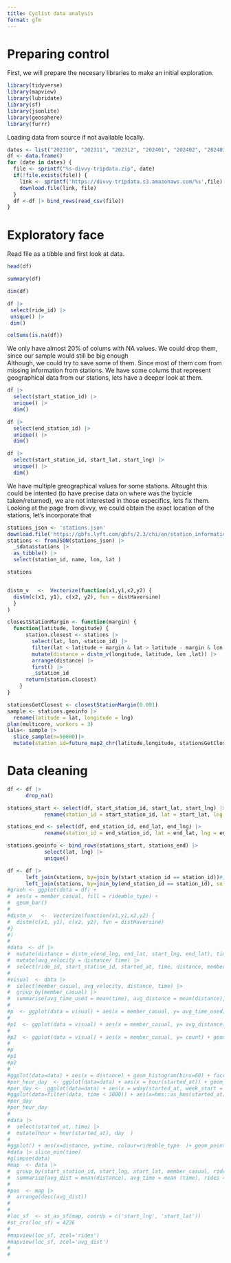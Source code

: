 ```yaml
---
title: Cyclist data analysis
format: gfm
---
```


# Preparing control

First, we will prepare the necesary libraries to make an initial exploration.

```r
library(tidyverse)
library(mapview)
library(lubridate)
library(sf)
library(jsonlite)
library(geosphere)
library(furrr)
```

Loading data from source if not available locally.

```r
dates <- list("202310", "202311", "202312", "202401", "202402", "202403", "202404", "202405", "202406", "202407", "202408", "202409")
df <- data.frame()
for (date in dates) {
  file <- sprintf("%s-divvy-tripdata.zip", date) 
  if(!file.exists(file)) {
    link <- sprintf('https://divvy-tripdata.s3.amazonaws.com/%s',file)
    download.file(link, file)
  }
  df <-df |> bind_rows(read_csv(file))
}
```
# Exploratory face
Read file as a tibble and first look at data.

```r
head(df)

summary(df)

dim(df)

df |>
 select(ride_id) |>
 unique() |>
 dim()

colSums(is.na(df))
```

We only have almost 20% of colums with NA values. We could drop them, since our sample would still be big enough\
Although, we could try to save some of them. Since most of them com from missing information from stations.
We have some colums that represent geographical data from our stations, lets have a deeper look at them.

```r
df |>
  select(start_station_id) |>
  unique() |>
  dim()

df |>
  select(end_station_id) |>
  unique() |>
  dim()

df |> 
  select(start_station_id, start_lat, start_lng) |>
  unique() |>
  dim()
```

We have multiple greographical values for some stations. Altought this could be intented 
(to have precise data on where was the bycicle taken/returned), we are not interested in those especifics, lets fix them.
Looking at the page from divvy, we could obtain the exact location of the stations, let's incorporate that

```r
stations_json <- 'stations.json'
download.file('https://gbfs.lyft.com/gbfs/2.3/chi/en/station_information.json',stations_json)
stations <- fromJSON(stations_json) |>
  _$data$stations |>
  as_tibble() |>
  select(station_id, name, lon, lat )

stations 


distm_v   <-  Vectorize(function(x1,y1,x2,y2) {
  distm(c(x1, y1), c(x2, y2), fun = distHaversine)
  }
)

closestStationMargin <- function(margin) {
  function(latitude, longitude) {
      station.closest <- stations |>
        select(lat, lon, station_id) |>
        filter(lat < latitude + margin & lat > latitude - margin & lon < longitude + margin & lon > longitude - margin) |>
        mutate(distance = distm_v(longitude, latitude, lon ,lat)) |>
        arrange(distance) |>
        first() |>
        _$station_id
      return(station.closest)
    }
}

stationsGetClosest <- closestStationMargin(0.001)
sample <- stations.geoinfo |>
  rename(latitude = lat, longitude = lng)
plan(multicore, workers = 3)
lala<- sample |>
  slice_sample(n=50000)|>
  mutate(station_id=future_map2_chr(latitude,longitude, stationsGetClosest))

```

# Data cleaning
```r
df <- df |>
      drop_na()

stations_start <- select(df, start_station_id, start_lat, start_lng) |>
            rename(station_id = start_station_id, lat = start_lat, lng = start_lng)

stations_end <- select(df, end_station_id, end_lat, end_lng) |>
            rename(station_id = end_station_id, lat = end_lat, lng = end_lng)

stations.geoinfo <- bind_rows(stations_start, stations_end) |>
            select(lat, lng) |>
            unique()

df <- df |>
      left_join(stations, by=join_by(start_station_id == station_id))#, suffix = c("original","started"), relationship="many-to-one") #|>
      left_join(stations, by=join_by(end_station_id == station_id), suffix = c("original","ended")) 
#graoh <- ggplot(data = df) +
#  aes(x = member_casual, fill = rideable_type) +
#  geom_bar()
#
#distm_v   <-  Vectorize(function(x1,y1,x2,y2) {
#  distm(c(x1, y1), c(x2, y2), fun = distHaversine)
#}
#)
#
#data  <- df |>
#  mutate(distance = distm_v(end_lng, end_lat, start_lng, end_lat), time = as.integer(ended_at - started_at)) |>
#  mutate(avg_velocity = distance/ time) |>
#  select(ride_id, start_station_id, started_at, time, distance, member_casual, rideable_type, start_lng, start_lat, avg_velocity)
#
#visual  <- data |>
#  select(member_casual, avg_velocity, distance, time) |>
#  group_by(member_casual) |>
#  summarise(avg_time_used = mean(time), avg_distance = mean(distance), count = n())
#
#p  <- ggplot(data = visual) + aes(x = member_casual, y= avg_time_used) + geom_col()
#
#p1  <- ggplot(data = visual) + aes(x = member_casual, y= avg_distance) + geom_col()
#
#p2  <- ggplot(data = visual) + aes(x = member_casual, y= count) + geom_col()
#
#p
#p1
#p2
#
#ggplot(data=data) + aes(x = distance) + geom_histogram(bins=60) + facet_grid(vars(member_casual))
#per_hour_day  <- ggplot(data=data) + aes(x = hour(started_at)) + geom_histogram(bins = 24, fill = 'lightblue', color = 'darkblue') + facet_grid(cols=vars(member_casual), rows=vars(wday(started_at, week_start = 1, label = TRUE, abbr = FALSE))) + labs(title = 'Rides per hour of day', subtitle='Data from Agust 2024', x='Hour',y='Number of rides')+  theme_linedraw()
#per_day <-  ggplot(data=data) + aes(x = wday(started_at, week_start = 1), fill = rideable_type) + geom_histogram() + facet_grid(cols=vars(member_casual), rows =vars(week(started_at))) + labs(x='day of the week', title = 'Rides per day of the week', subtitle = 'Data from Agust, 2024', y = 'Number of rides') + theme_linedraw()
#ggplot(data=filter(data, time < 3000)) + aes(x=hms::as_hms(started_at), y=time, colour=rideable_type) + geom_point() + facet_grid(rows=vars(wday(started_at)), cols=vars(member_casual))
#per_day
#per_hour_day
#
#data |>
#  select(started_at, time) |>
#  mutate(hour = hour(started_at), day  )
#
#ggplot() + aes(x=distance, y=time, colour=rideable_type  )+ geom_point()
#data |> slice_min(time)
#glimpse(data)
#map  <- data |>
#  group_by(start_station_id, start_lng, start_lat, member_casual, rideable_type) |>
#  summarise(avg_dist = mean(distance), avg_time = mean (time), rides = n(), avg_vel = mean(avg_velocity), .groups = "keep")
#
#pos  <- map |>
#  arrange(desc(avg_dist))
#
#
#loc_sf  <- st_as_sf(map, coords = c('start_lng', 'start_lat')) 
#st_crs(loc_sf) = 4236 
#
#mapview(loc_sf, zcol='rides')
#mapview(loc_sf, zcol='avg_dist')
#
#
```
